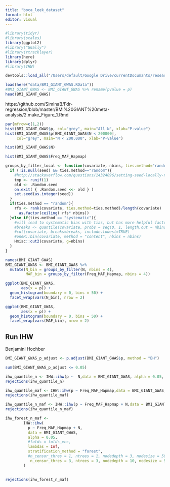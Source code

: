 ```yaml
---
title: "boca_leek_dataset"
format: html
editor: visual
---
```


```r
#library(tidyr)
#library(scales)
library(ggplot2)
#library("GGally")
#library(rtracklayer)
library(here)
library(dplyr)
#library(IHW)
```

```r
devtools::load_all("/Users/default/Google Drive/currentDocumants/research/2022_IHW-Forest/Code/IHW")
```

```r
load(here("data/BMI_GIANT_GWAS.RData"))
#BMI_GIANT_GWAS <- BMI_GIANT_GWAS %>% rename(pvalue = p)
head(BMI_GIANT_GWAS)
```

https://github.com/SiminaB/Fdr-regression/blob/master/BMI%20GIANT%20meta-analysis/2.make_Figure_1.Rmd

```r
par(mfrow=c(1,2))
hist(BMI_GIANT_GWAS$p, col="grey", main="All N", xlab="P-value")
hist(BMI_GIANT_GWAS$p[BMI_GIANT_GWAS$N < 200000], 
     col="grey", main="N < 200,000", xlab="P-value")
```

```r
hist(BMI_GIANT_GWAS$N)
```

```r
hist(BMI_GIANT_GWAS$Freq_MAF_Hapmap)
```

```r
groups_by_filter_local <- function(covariate, nbins, ties.method="random", seed=NULL){
  if (!is.null(seed) && ties.method=="random"){
    #http://stackoverflow.com/questions/14324096/setting-seed-locally-not-globally-in-r?rq=1
    tmp <- runif(1)
    old <- .Random.seed
    on.exit( { .Random.seed <<- old } )
    set.seed(as.integer(seed)) 
  }
  if(ties.method == "random"){
    rfs <- rank(covariate, ties.method=ties.method)/length(covariate)
	  as.factor(ceiling( rfs* nbins))
  }else if(ties.method == "systematic"){
    #will lead to systematic bias with tias, but has more helpful factor labels
    #breaks <- quantile(covariate, probs = seq(0, 1, length.out = nbins+1))
    #cut(covariate, breaks=breaks, include.lowest=TRUE)
    #oneR::bin(covariate, method = "content", nbins = nbins)
    Hmisc::cut2(covariate, g=nbins)
  }
}
```

```r
names(BMI_GIANT_GWAS)
BMI_GIANT_GWAS <- BMI_GIANT_GWAS %>%
  mutate(N_bin = groups_by_filter(N, nbins = 4),
         MAF_bin = groups_by_filter(Freq_MAF_Hapmap, nbins = 4))
```

```r
ggplot(BMI_GIANT_GWAS,  
       aes(x = p)) +
  geom_histogram(boundary = 0, bins = 50) +
  facet_wrap(vars(N_bin), nrow = 2) 
```

```r
ggplot(BMI_GIANT_GWAS,  
       aes(x = p)) +
  geom_histogram(boundary = 0, bins = 50) +
  facet_wrap(vars(MAF_bin), nrow = 2) 
```

## Run IHW

Benjamini Hochber

```r
BMI_GIANT_GWAS_p_adjust <- p.adjust(BMI_GIANT_GWAS$p, method = "BH")

sum(BMI_GIANT_GWAS_p_adjust <= 0.05)
```

```r
ihw_quantile_n <- IHW::ihw(p ~  N,data = BMI_GIANT_GWAS, alpha = 0.05, stratification_method = "quantiles")
rejections(ihw_quantile_n) 
```

```r
ihw_quantile_maf <- IHW::ihw(p ~ Freq_MAF_Hapmap,data = BMI_GIANT_GWAS, alpha = 0.05, stratification_method = "quantiles")
rejections(ihw_quantile_maf) 
```

```r
ihw_quantile_n_maf <- IHW::ihw(p ~ Freq_MAF_Hapmap + N,data = BMI_GIANT_GWAS, alpha = 0.05, stratification_method = "quantiles")
rejections(ihw_quantile_n_maf) 
```

```r
ihw_forest_n_maf <- 
        IHW::ihw(
          p ~ Freq_MAF_Hapmap + N,
          data = BMI_GIANT_GWAS,
          alpha = 0.05,
          #folds = folds_vec,
          lambdas = Inf,
          stratification_method = "forest",
          #n_censor_thres = 1, ntrees = 1, nodedepth = 3, nodesize = 5000
           n_censor_thres = 3, ntrees = 3, nodedepth = 10, nodesize = 5000 # TODO
        )
      
```

```r
rejections(ihw_forest_n_maf)
```
